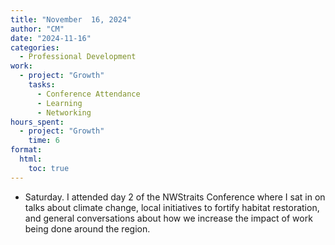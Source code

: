 ```yaml
---
title: "November  16, 2024"
author: "CM"
date: "2024-11-16"
categories:
  - Professional Development
work:
  - project: "Growth"
    tasks: 
      - Conference Attendance
      - Learning
      - Networking
hours_spent:
  - project: "Growth"
    time: 6
format:
  html:
    toc: true
---
```


* Saturday. I attended day 2 of the NWStraits Conference where I sat in on talks about climate change, local initiatives to fortify habitat restoration, and general conversations about how we increase the impact of work being done around the region. 

